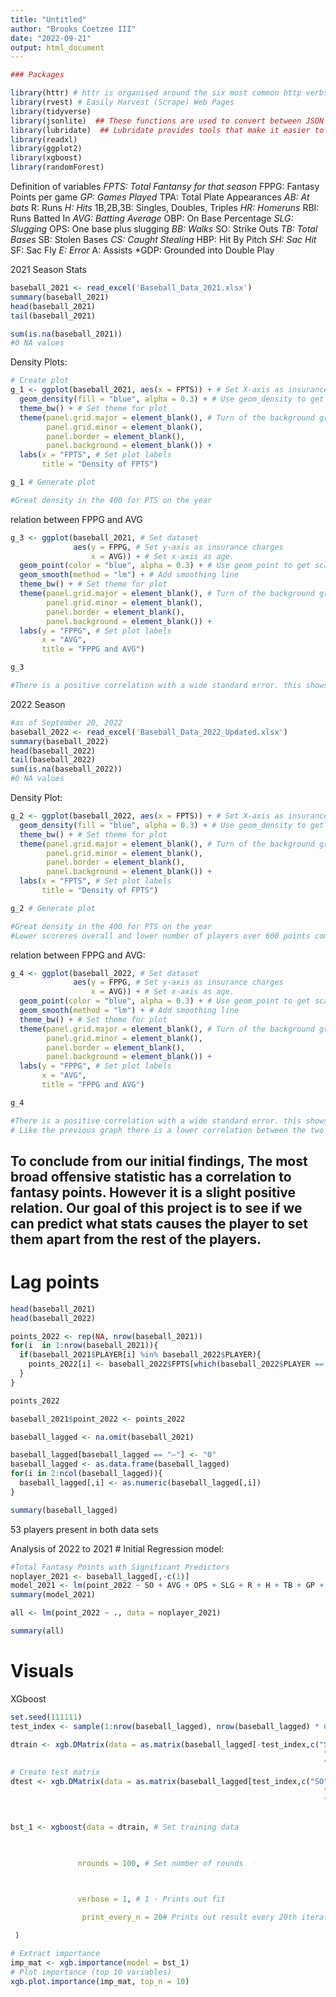```yaml
---
title: "Untitled"
author: "Brooks Coetzee III"
date: "2022-09-21"
output: html_document
---
```


```r
### Packages

library(httr) # httr is organised around the six most common http verbs: GET(), PATCH(), POST(), HEAD(), PUT(), and DELETE().
library(rvest) # Easily Harvest (Scrape) Web Pages
library(tidyverse)
library(jsonlite)  ## These functions are used to convert between JSON data and R objects.
library(lubridate)  ## Lubridate provides tools that make it easier to parse and manipulate dates.
library(readxl)
library(ggplot2)
library(xgboost)
library(randomForest)
```
Definition of variables
*FPTS: Total Fantansy for that season
*FPPG: Fantasy Points per game
*GP: Games Played
*TPA: Total Plate Appearances
*AB: At bats
*R: Runs
*H: Hits
*1B,2B,3B: Singles, Doubles, Triples
*HR: Homeruns
*RBI: Runs Batted In
*AVG: Batting Average
*OBP: On Base Percentage
*SLG: Slugging
*OPS: One base plus slugging
*BB: Walks
*SO: Strike Outs
*TB: Total Bases
*SB: Stolen Bases
*CS: Caught Stealing
*HBP: Hit By Pitch
*SH: Sac Hit
*SF: Sac Fly
*E: Error
*A: Assists
*GDP: Grounded into Double Play


2021 Season Stats
```r
baseball_2021 <- read_excel('Baseball_Data_2021.xlsx')
summary(baseball_2021)
head(baseball_2021)
tail(baseball_2021)

sum(is.na(baseball_2021))
#0 NA values
```
Density Plots:
```r
# Create plot
g_1 <- ggplot(baseball_2021, aes(x = FPTS)) + # Set X-axis as insurance charges
  geom_density(fill = "blue", alpha = 0.3) + # Use geom_density to get density plot
  theme_bw() + # Set theme for plot
  theme(panel.grid.major = element_blank(), # Turn of the background grid
        panel.grid.minor = element_blank(),
        panel.border = element_blank(),
        panel.background = element_blank()) +
  labs(x = "FPTS", # Set plot labels
       title = "Density of FPTS")

g_1 # Generate plot

#Great density in the 400 for PTS on the year
```
relation between FPPG and AVG
```r
g_3 <- ggplot(baseball_2021, # Set dataset 
              aes(y = FPPG, # Set y-axis as insurance charges 
                  x = AVG)) + # Set x-axis as age.
  geom_point(color = "blue", alpha = 0.3) + # Use geom_point to get scatter plot
  geom_smooth(method = "lm") + # Add smoothing line
  theme_bw() + # Set theme for plot
  theme(panel.grid.major = element_blank(), # Turn of the background grid
        panel.grid.minor = element_blank(),
        panel.border = element_blank(),
        panel.background = element_blank()) +
  labs(y = "FPPG", # Set plot labels
       x = "AVG",
       title = "FPPG and AVG")

g_3

#There is a positive correlation with a wide standard error. this shows that there is a correlation between AVG and fantasy points per game.
```


2022 Season
```r
#as of September 20, 2022
baseball_2022 <- read_excel('Baseball_Data_2022_Updated.xlsx')
summary(baseball_2022)
head(baseball_2022)
tail(baseball_2022)
sum(is.na(baseball_2022))
#0 NA values
```
Density Plot:
```r
g_2 <- ggplot(baseball_2022, aes(x = FPTS)) + # Set X-axis as insurance charges
  geom_density(fill = "blue", alpha = 0.3) + # Use geom_density to get density plot
  theme_bw() + # Set theme for plot
  theme(panel.grid.major = element_blank(), # Turn of the background grid
        panel.grid.minor = element_blank(),
        panel.border = element_blank(),
        panel.background = element_blank()) +
  labs(x = "FPTS", # Set plot labels
       title = "Density of FPTS")

g_2 # Generate plot

#Great density in the 400 for PTS on the year
#Lower scoreres overall and lower number of players over 600 points compared to the previous year.
```
relation between FPPG and AVG:
```r
g_4 <- ggplot(baseball_2022, # Set dataset 
              aes(y = FPPG, # Set y-axis as insurance charges 
                  x = AVG)) + # Set x-axis as age.
  geom_point(color = "blue", alpha = 0.3) + # Use geom_point to get scatter plot
  geom_smooth(method = "lm") + # Add smoothing line
  theme_bw() + # Set theme for plot
  theme(panel.grid.major = element_blank(), # Turn of the background grid
        panel.grid.minor = element_blank(),
        panel.border = element_blank(),
        panel.background = element_blank()) +
  labs(y = "FPPG", # Set plot labels
       x = "AVG",
       title = "FPPG and AVG")

g_4

#There is a positive correlation with a wide standard error. this shows that there is a correlation between AVG and fantasy points per game.
# Like the previous graph there is a lower correlation between the two variables than the previous year.
```
To conclude from our initial findings, The most broad offensive statistic has a correlation to fantasy points. However it is a slight positive relation. Our goal of this project is to see if we can predict what stats causes the player to set them apart from the rest of the players. 
--------------------------------------------------------------------------------

# Lag points

```r
head(baseball_2021)
head(baseball_2022)

points_2022 <- rep(NA, nrow(baseball_2021))
for(i  in 1:nrow(baseball_2021)){
  if(baseball_2021$PLAYER[i] %in% baseball_2022$PLAYER){
    points_2022[i] <- baseball_2022$FPTS[which(baseball_2022$PLAYER == baseball_2021$PLAYER[i])]
  }
}

points_2022

baseball_2021$point_2022 <- points_2022

baseball_lagged <- na.omit(baseball_2021)

baseball_lagged[baseball_lagged == "—"] <- "0"
baseball_lagged <- as.data.frame(baseball_lagged)
for(i in 2:ncol(baseball_lagged)){
  baseball_lagged[,i] <- as.numeric(baseball_lagged[,i])
}

summary(baseball_lagged)
```
53 players present in both data sets




Analysis of 2022 to 2021
# Initial Regression model:
```r
#Total Fantasy Points with Significant Predictors
noplayer_2021 <- baseball_lagged[,-c(1)]
model_2021 <- lm(point_2022 ~ SO + AVG + OPS + SLG + R + H + TB + GP + HR + FPTS ,data = noplayer_2021)
summary(model_2021)

all <- lm(point_2022 ~ ., data = noplayer_2021)

summary(all)

```
# Visuals

XGboost
```r
set.seed(111111)
test_index <- sample(1:nrow(baseball_lagged), nrow(baseball_lagged) * 0.2)

dtrain <- xgb.DMatrix(data = as.matrix(baseball_lagged[-test_index,c("SO", "AVG", "OPS", "SLG",
                                                                      "R", "H",  "TB", "GP", "HR",
                                                                      "FPTS")]), label = as.numeric(baseball_lagged$point_2022[-test_index]))
# Create test matrix
dtest <- xgb.DMatrix(data = as.matrix(baseball_lagged[test_index,c("SO", "AVG", "OPS", "SLG",
                                                                      "R", "H",  "TB", "GP", "HR",
                                                                      "FPTS")]), label = as.numeric(baseball_lagged$point_2022[test_index]))


bst_1 <- xgboost(data = dtrain, # Set training data

               

               nrounds = 100, # Set number of rounds

               

               verbose = 1, # 1 - Prints out fit

                print_every_n = 20# Prints out result every 20th iteration

 )

```
```r
# Extract importance
imp_mat <- xgb.importance(model = bst_1)
# Plot importance (top 10 variables)
xgb.plot.importance(imp_mat, top_n = 10)
```


